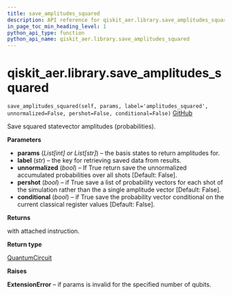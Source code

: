 ```yaml
---
title: save_amplitudes_squared
description: API reference for qiskit_aer.library.save_amplitudes_squared
in_page_toc_min_heading_level: 1
python_api_type: function
python_api_name: qiskit_aer.library.save_amplitudes_squared
---
```


# qiskit\_aer.library.save\_amplitudes\_squared

<span id="qiskit_aer.library.save_amplitudes_squared" />

`save_amplitudes_squared(self, params, label='amplitudes_squared', unnormalized=False, pershot=False, conditional=False)` [GitHub](https://github.com/qiskit/qiskit-aer/tree/stable/0.11/qiskit_aer/library/save_instructions/save_amplitudes.py "view source code")

Save squared statevector amplitudes (probabilities).

**Parameters**

*   **params** (*List\[int] or List\[str]*) – the basis states to return amplitudes for.
*   **label** (*str*) – the key for retrieving saved data from results.
*   **unnormalized** (*bool*) – If True return save the unnormalized accumulated probabilities over all shots \[Default: False].
*   **pershot** (*bool*) – if True save a list of probability vectors for each shot of the simulation rather than the a single amplitude vector \[Default: False].
*   **conditional** (*bool*) – if True save the probability vector conditional on the current classical register values \[Default: False].

**Returns**

with attached instruction.

**Return type**

[QuantumCircuit](qiskit.circuit.QuantumCircuit "qiskit.circuit.QuantumCircuit")

**Raises**

**ExtensionError** – if params is invalid for the specified number of qubits.

